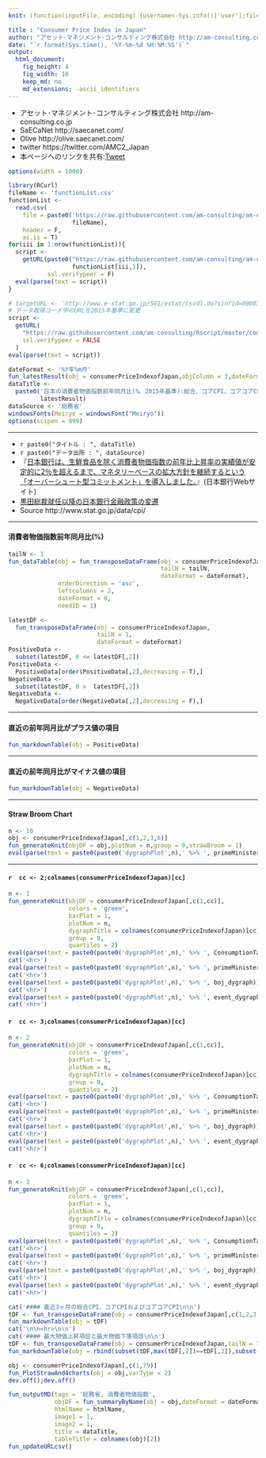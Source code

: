 ```yaml
---
knit: (function(inputFile, encoding) {username<-Sys.info()['user'];fileName<-'defaultPath.csv';pathToFile <-paste0('C:/Users/', username,'/Desktop/pathToCSV/');setwd(pathToFile);buf0<-read.csv(fileName,header = F,skip = 0,stringsAsFactor = F,check.names = F,fileEncoding = 'utf-8');timeStamp<-format(Sys.time(),'%Y%m%d%H%M%S');htmlName<-'consumerpriceindexInJapan';rmarkdown::render(inputFile, encoding = encoding, output_file = paste0('C:/Users/',username,buf0[2,1],'charts/','am-consulting.co.jp-',htmlName,'.html')) })

title : "Consumer Price Index in Japan"
author: "アセット･マネジメント･コンサルティング株式会社 http://am-consulting.co.jp"
date: "`r format(Sys.time(), '%Y-%m-%d %H:%M:%S')`"
output: 
  html_document:
    fig_height: 4
    fig_width: 10
    keep_md: no
    md_extensions: -ascii_identifiers 
---
```

<link href="http://knowledgevault.saecanet.com/components/rmarkdown-html.css" rel="stylesheet">
<style>.main-container {max-width : 1000px;}</style>
<script src="http://knowledgevault.saecanet.com/components/JavascriptCode.js"></script>

- アセット･マネジメント･コンサルティング株式会社 http://am-consulting.co.jp
- SaECaNet http://saecanet.com/
- Olive http://olive.saecanet.com/
- twitter https://twitter.com/AMC2_Japan
- 本ページへのリンクを共有:<a href="https://twitter.com/share" class="twitter-share-button" data-via="AMC2_Japan" data-size="large">Tweet</a> <script>!function(d,s,id){var js,fjs=d.getElementsByTagName(s)[0],p=/^http:/.test(d.location)?'http':'https';if(!d.getElementById(id)){js=d.createElement(s);js.id=id;js.src=p+'://platform.twitter.com/widgets.js';fjs.parentNode.insertBefore(js,fjs);}}(document, 'script', 'twitter-wjs');</script>

```r
options(width = 1000)
```

```r
library(RCurl)
fileName <- 'functionList.csv'
functionList <-
  read.csv(
    file = paste0('https://raw.githubusercontent.com/am-consulting/am-consulting.github.io/master/csv/',
                  fileName),
    header = F,
    as.is = T)
for(iii in 1:nrow(functionList)){
  script <- 
    getURL(paste0("https://raw.githubusercontent.com/am-consulting/am-consulting.github.io/master/", 
                  functionList[iii,1]),
           ssl.verifypeer = F)
  eval(parse(text = script))
}
```

```r
# targetURL <- 'http://www.e-stat.go.jp/SG1/estat/Csvdl.do?sinfid=000031431706' # 中分類指数 前年同月比（1971年1月～最新月）
# データ取得コード中のURLを2015年基準に変更
script <-
  getURL(
    "https://raw.githubusercontent.com/am-consulting/Rscript/master/consumerPriceIndexofJapan.r",
    ssl.verifypeer = FALSE
  )
eval(parse(text = script))
```

```r
dateFormat <- '%Y年%m月'
fun_latestResult(obj = consumerPriceIndexofJapan,objColumn = 3,dateFormat = dateFormat)
dataTitle <- 
  paste0('日本の消費者物価指数前年同月比(%、2015年基準):総合、コアCPI、コアコアCPI:',
         latestResult)
dataSource <- '総務省'
windowsFonts(Meiryo = windowsFont("Meiryo"))
options(scipen = 999)
```

***

- `r paste0("タイトル : ", dataTitle)`
- `r paste0("データ出所 : ", dataSource)`
- 『<a href='https://www.boj.or.jp/mopo/outline/qqe.htm/' target='_blank'>日本銀行は、生鮮食品を除く消費者物価指数の前年比上昇率の実績値が安定的に2％を超えるまで、マネタリーベースの拡大方針を継続するという「オーバーシュート型コミットメント」を導入しました。</a>』(日本銀行Webサイト)
- <a href='http://olive.saecanet.com/2016/09/blog-post_22.html' target='_blank'>黒田総裁就任以降の日本銀行金融政策の変遷</a>
- Source http://www.stat.go.jp/data/cpi/

***

#### 消費者物価指数前年同月比(%)

```r
tailN <- 1
fun_dataTable(obj = fun_transposeDataFrame(obj = consumerPriceIndexofJapan,
                                           tailN = tailN,
                                           dateFormat = dateFormat),
              orderDirection = 'asc',
              leftcolumns = 2,
              dateFormat = 0,
              needID = 1)
```

```r
latestDF <-
  fun_transposeDataFrame(obj = consumerPriceIndexofJapan,
                         tailN = 1,
                         dateFormat = dateFormat)
PositiveData <- 
  subset(latestDF, 0 <= latestDF[,2])
PositiveData <- 
  PositiveData[order(PositiveData[,2],decreasing = T),]
NegativeData <- 
  subset(latestDF, 0 >  latestDF[,2])
NegativeData <- 
  NegativeData[order(NegativeData[,2],decreasing = F),]
```

***
#### 直近の前年同月比がプラス値の項目

```r
fun_markdownTable(obj = PositiveData)
```

***
#### 直近の前年同月比がマイナス値の項目

```r
fun_markdownTable(obj = NegativeData)
```

***

#### Straw Broom Chart

```r
n <- 10
obj <- consumerPriceIndexofJapan[,c(1,2,3,6)]
fun_generateKnit(objDF = obj,plotNum = n,group = 0,strawBroom = 1)
eval(parse(text = paste0(paste0('dygraphPlot',n),' %>% ', primeMinisterOfJapan_dygraph)))
```

***

#### `r  cc <- 2;colnames(consumerPriceIndexofJapan)[cc]`

```r
n <- 1
fun_generateKnit(objDF = consumerPriceIndexofJapan[,c(1,cc)],
                 colors = 'green',
                 barPlot = 1,
                 plotNum = n,
                 dygraphTitle = colnames(consumerPriceIndexofJapan)[cc],
                 group = 0,
                 quantiles = 2)
eval(parse(text = paste0(paste0('dygraphPlot',n),' %>% ', ConsumptionTax)))
cat('<hr>')
eval(parse(text = paste0(paste0('dygraphPlot',n),' %>% ', primeMinisterOfJapan_dygraph)))
cat('<hr>')
eval(parse(text = paste0(paste0('dygraphPlot',n),' %>% ', boj_dygraph)))
cat('<hr>')
eval(parse(text = paste0(paste0('dygraphPlot',n),' %>% ', event_dygraph_point,' %>%  ',event_dygraph_range)))
cat('<hr>')
```

#### `r  cc <- 3;colnames(consumerPriceIndexofJapan)[cc]`

```r
n <- 2
fun_generateKnit(objDF = consumerPriceIndexofJapan[,c(1,cc)],
                 colors = 'green',
                 barPlot = 1,
                 plotNum = n,
                 dygraphTitle = colnames(consumerPriceIndexofJapan)[cc],
                 group = 0,
                 quantiles = 2)
eval(parse(text = paste0(paste0('dygraphPlot',n),' %>% ', ConsumptionTax)))
cat('<hr>')
eval(parse(text = paste0(paste0('dygraphPlot',n),' %>% ', primeMinisterOfJapan_dygraph)))
cat('<hr>')
eval(parse(text = paste0(paste0('dygraphPlot',n),' %>% ', boj_dygraph)))
cat('<hr>')
eval(parse(text = paste0(paste0('dygraphPlot',n),' %>% ', event_dygraph_point,' %>%  ',event_dygraph_range)))
cat('<hr>')
```

#### `r  cc <- 6;colnames(consumerPriceIndexofJapan)[cc]`

```r
n <- 3
fun_generateKnit(objDF = consumerPriceIndexofJapan[,c(1,cc)],
                 colors = 'green',
                 barPlot = 1,
                 plotNum = n,
                 dygraphTitle = colnames(consumerPriceIndexofJapan)[cc],
                 group = 0,
                 quantiles = 2)
eval(parse(text = paste0(paste0('dygraphPlot',n),' %>% ', ConsumptionTax)))
cat('<hr>')
eval(parse(text = paste0(paste0('dygraphPlot',n),' %>% ', primeMinisterOfJapan_dygraph)))
cat('<hr>')
eval(parse(text = paste0(paste0('dygraphPlot',n),' %>% ', boj_dygraph)))
cat('<hr>')
eval(parse(text = paste0(paste0('dygraphPlot',n),' %>% ', event_dygraph_point,' %>%  ',event_dygraph_range)))
cat('<hr>')
```

```r
cat('#### 直近3ヶ月の総合CPI、コアCPIおよびコアコアCPI\n\n')
tDF <- fun_transposeDataFrame(obj = consumerPriceIndexofJapan[,c(1,2,3,6)],dateFormat = dateFormat,tailN = 3)
fun_markdownTable(obj = tDF)
cat('\n\n<hr>\n\n')
cat('#### 最大物価上昇項目と最大物価下落項目\n\n')
tDF <- fun_transposeDataFrame(obj = consumerPriceIndexofJapan,tailN = 1,dateFormat = dateFormat)
fun_markdownTable(obj = rbind(subset(tDF,max(tDF[,2])==tDF[,2]),subset(tDF,min(tDF[,2])==tDF[,2])))
```

```r
obj <- consumerPriceIndexofJapan[,c(1,79)]
fun_PlotStrawAnd4charts(obj = obj,varType = 2)
dev.off();dev.off()
```

```r
fun_outputMD(tags = '総務省, 消費者物価指数',
             objDF = fun_summaryByName(obj = obj,dateFormat = dateFormat),
             htmlName = htmlName,
             image1 = 1,
             image2 = 1,
             title = dataTitle,
             tableTitle = colnames(obj)[2])
fun_updateURLcsv()
```

<script>MakeNegative();</script>
<script>
  (function(i,s,o,g,r,a,m){i['GoogleAnalyticsObject']=r;i[r]=i[r]||function(){
  (i[r].q=i[r].q||[]).push(arguments)},i[r].l=1*new Date();a=s.createElement(o),
  m=s.getElementsByTagName(o)[0];a.async=1;a.src=g;m.parentNode.insertBefore(a,m)
  })(window,document,'script','https://www.google-analytics.com/analytics.js','ga');

  ga('create', 'UA-3077339-5', 'auto');
  ga('send', 'pageview');

</script>
